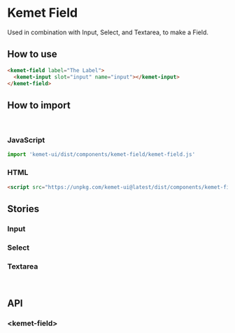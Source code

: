 

<Meta title="Components/Field" component="kemet-field" />

# Kemet Field

Used in combination with Input, Select, and Textarea, to make a Field.


## How to use

```html
<kemet-field label="The Label">
  <kemet-input slot="input" name="input"></kemet-input>
</kemet-field>
```

## How to import

<br />

### JavaScript
```javascript
import 'kemet-ui/dist/components/kemet-field/kemet-field.js'
```

### HTML
```html
<script src="https://unpkg.com/kemet-ui@latest/dist/components/kemet-field/kemet-field.js" type="module"></script>
```

## Stories

### Input

<Canvas>
  <Story name="Input" story={stories.Input} />
</Canvas>

<ArgsTable story="Input" />

### Select

<Canvas>
  <Story name="Select" story={stories.Select} />
</Canvas>

<ArgsTable story="Select" />

### Textarea

<Canvas>
  <Story name="Textarea" story={stories.Textarea} />
</Canvas>

<ArgsTable story="Textarea" />

<br />

## API

### &lt;kemet-field&gt;

<ArgsTable of="kemet-field" />
